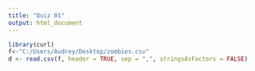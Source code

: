 ```yaml
---
title: "Quiz 01"
output: html_document
---
```


```r
library(curl)
f<-"C:/Users/Audrey/Desktop/zombies.csv"
d <- read.csv(f, header = TRUE, sep = ",", stringsAsFactors = FALSE)
```